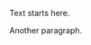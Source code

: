 \renewcommand{\baselinestretch}{2}
\small\normalsize
\hbox{\ }

\vspace{.5in}

\begin{center}
\large{Foreword} 
\end{center}

\vspace{1ex}

Text starts here. \par
Another paragraph.
